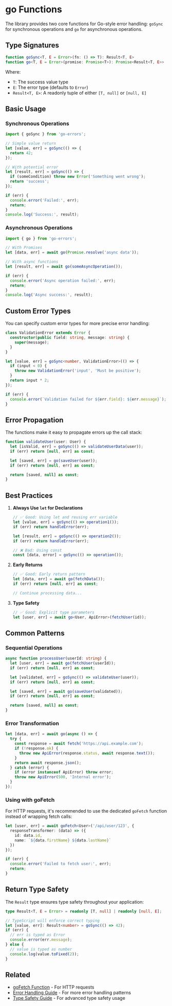# go Functions

The library provides two core functions for Go-style error handling: `goSync` for synchronous operations and `go` for asynchronous operations.

## Type Signatures

```typescript
function goSync<T, E = Error>(fn: () => T): Result<T, E>
function go<T, E = Error>(promise: Promise<T>): Promise<Result<T, E>>
```

Where:
- `T`: The success value type
- `E`: The error type (defaults to `Error`)
- `Result<T, E>`: A readonly tuple of either `[T, null]` or `[null, E]`

## Basic Usage

### Synchronous Operations

```typescript
import { goSync } from 'go-errors';

// Simple value return
let [value, err] = goSync(() => {
  return 42;
});

// With potential error
let [result, err] = goSync(() => {
  if (someCondition) throw new Error('Something went wrong');
  return 'success';
});

if (err) {
  console.error('Failed:', err);
  return;
}
console.log('Success:', result);
```

### Asynchronous Operations

```typescript
import { go } from 'go-errors';

// With Promises
let [data, err] = await go(Promise.resolve('async data'));

// With async functions
let [result, err] = await go(someAsyncOperation());

if (err) {
  console.error('Async operation failed:', err);
  return;
}
console.log('Async success:', result);
```

## Custom Error Types

You can specify custom error types for more precise error handling:

```typescript
class ValidationError extends Error {
  constructor(public field: string, message: string) {
    super(message);
  }
}

let [value, err] = goSync<number, ValidationError>(() => {
  if (input < 0) {
    throw new ValidationError('input', 'Must be positive');
  }
  return input * 2;
});

if (err) {
  console.error(`Validation failed for ${err.field}: ${err.message}`);
}
```

## Error Propagation

The functions make it easy to propagate errors up the call stack:

```typescript
function validateUser(user: User) {
  let [isValid, err] = goSync(() => validateUserData(user));
  if (err) return [null, err] as const;

  let [saved, err] = go(saveUser(user));
  if (err) return [null, err] as const;

  return [saved, null] as const;
}
```

## Best Practices

1. **Always Use `let` for Declarations**
   ```typescript
   // ✅ Good: Using let and reusing err variable
   let [value, err] = goSync(() => operation1());
   if (err) return handleError(err);

   let [result, err] = goSync(() => operation2());
   if (err) return handleError(err);

   // ❌ Bad: Using const
   const [data, error] = goSync(() => operation());
   ```

2. **Early Returns**
   ```typescript
   // ✅ Good: Early return pattern
   let [data, err] = await go(fetchData());
   if (err) return [null, err] as const;

   // Continue processing data...
   ```

3. **Type Safety**
   ```typescript
   // ✅ Good: Explicit type parameters
   let [user, err] = await go<User, ApiError>(fetchUser(id));
   ```

## Common Patterns

### Sequential Operations

```typescript
async function processUser(userId: string) {
  let [user, err] = await go(fetchUser(userId));
  if (err) return [null, err] as const;

  let [validated, err] = goSync(() => validateUser(user));
  if (err) return [null, err] as const;

  let [saved, err] = await go(saveUser(validated));
  if (err) return [null, err] as const;

  return [saved, null] as const;
}
```

### Error Transformation

```typescript
let [data, err] = await go(async () => {
  try {
    const response = await fetch('https://api.example.com');
    if (!response.ok) {
      throw new ApiError(response.status, await response.text());
    }
    return await response.json();
  } catch (error) {
    if (error instanceof ApiError) throw error;
    throw new ApiError(500, 'Internal error');
  }
});
```

### Using with goFetch

For HTTP requests, it's recommended to use the dedicated `goFetch` function instead of wrapping fetch calls:

```typescript
let [user, err] = await goFetch<User>('/api/user/123', {
  responseTransformer: (data) => ({
    id: data.id,
    name: `${data.firstName} ${data.lastName}`
  })
});

if (err) {
  console.error('Failed to fetch user:', err);
  return;
}
```

## Return Type Safety

The `Result` type ensures type safety throughout your application:

```typescript
type Result<T, E = Error> = readonly [T, null] | readonly [null, E];

// TypeScript will enforce correct typing
let [value, err]: Result<number> = goSync(() => 42);
if (err) {
  // err is typed as Error
  console.error(err.message);
} else {
  // value is typed as number
  console.log(value.toFixed(2));
}
```

## Related

- [goFetch Function](/docs/api-reference/go-fetch) - For HTTP requests
- [Error Handling Guide](/docs/guides/error-handling) - For more error handling patterns
- [Type Safety Guide](/docs/guides/type-safety) - For advanced type safety usage 